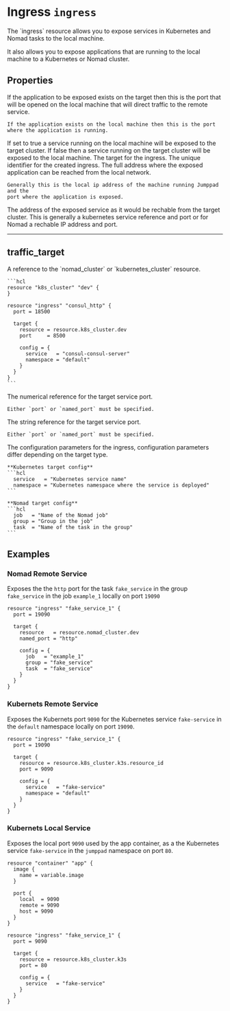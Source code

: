 
# Ingress `ingress`

<Intro>
The `ingress` resource allows you to expose services in Kubernetes and Nomad
tasks to the local machine.

It also allows you to expose applications that are running to the local machine
to a Kubernetes or Nomad cluster.
</Intro >

## Properties

<Properties>
  <Property name="port" type="int" required="true" value="">
    If the application to be exposed exists on the target then this is the
    port that will be opened on the local machine that will direct traffic
    to the remote service.

    If the application exists on the local machine then this is the port
    where the application is running.
  </Property>
  
  <Property name="expose_local" type="bool" required="false" value="false">
    If set to true a service running on the local machine will be exposed to 
    the target cluster. If false then a service running on the target cluster
    will be exposed to the local machine.
  </Property>
  
  <Property name="target" type="#traffic_target" required="true" value="">
    The target for the ingress.
  </Property>
  
  <Property name="ingress_id" type="string" required="false" value="" readonly>
    The unique identifier for the created ingress.
  </Property>
  
  <Property name="local_address" type="string" required="false" value="" readonly>
    The full address where the exposed application can be reached from the 
    local network.

    Generally this is the local ip address of the machine running Jumppad and the
    port where the application is exposed.
  </Property>
  
  <Property name="remote_address" type="string" required="false" value="" readonly>
    The address of the exposed service as it would be rechable from the target
    cluster. This is generally a kubernetes service reference and port or for Nomad
    a rechable IP address and port.
  </Property>
</Properties>

---

## traffic_target

<Properties>
  <Property name="resource" type="remote cluster" required="true" value="">
    A reference to the `nomad_cluster` or `kubernetes_cluster` resource.

    ```hcl
    resource "k8s_cluster" "dev" {
    }

    resource "ingress" "consul_http" {
      port = 18500

      target {
        resource = resource.k8s_cluster.dev
        port     = 8500

        config = {
          service   = "consul-consul-server"
          namespace = "default"
        }
      }
    }
    ```
  </Property>
  
  <Property name="port" type="int" required="true" value="">
    The numerical reference for the target service port.

    Either `port` or `named_port` must be specified.
  </Property>
  
  <Property name="named_port" type="string" required="true" value="">
    The string reference for the target service port.

    Either `port` or `named_port` must be specified.
  </Property>
  
  <Property name="config" type="map[string]string" required="true" value="">
    The configuration parameters for the ingress, configuration parameters
    differ depending on the target type.

    **Kubernetes target config**
    ```hcl
      service   = "Kubernetes service name" 
      namespace = "Kubernetes namespace where the service is deployed"
    ```
    
    **Nomad target config**
    ```hcl
      job   = "Name of the Nomad job" 
      group = "Group in the job"
      task  = "Name of the task in the group"
    ```
  </Property>
</Properties>

<MetaProperties/>

## Examples

### Nomad Remote Service

Exposes the the `http` port for the task `fake_service` in the group `fake_service` 
in the job `example_1` locally on port `19090`

```hcl
resource "ingress" "fake_service_1" {
  port = 19090

  target {
    resource   = resource.nomad_cluster.dev
    named_port = "http"

    config = {
      job   = "example_1"
      group = "fake_service"
      task  = "fake_service"
    }
  }
}
```

### Kubernets Remote Service

Exposes the Kubernets port `9090` for the Kubernetes service `fake-service` 
in the `default` namespace locally on port `19090`.

```hcl
resource "ingress" "fake_service_1" {
  port = 19090

  target {
    resource = resource.k8s_cluster.k3s.resource_id
    port = 9090

    config = {
      service   = "fake-service"
      namespace = "default"
    }
  }
}
```

### Kubernets Local Service

Exposes the local port `9090` used by the app container, as a the Kubernetes service `fake-service` 
in the `jumppad` namespace on port `80`.

```hcl
resource "container" "app" {
  image {
    name = variable.image
  }

  port {
    local  = 9090
    remote = 9090
    host = 9090 
  }
}

resource "ingress" "fake_service_1" {
  port = 9090

  target {
    resource = resource.k8s_cluster.k3s
    port = 80

    config = {
      service   = "fake-service"
    }
  }
}
```